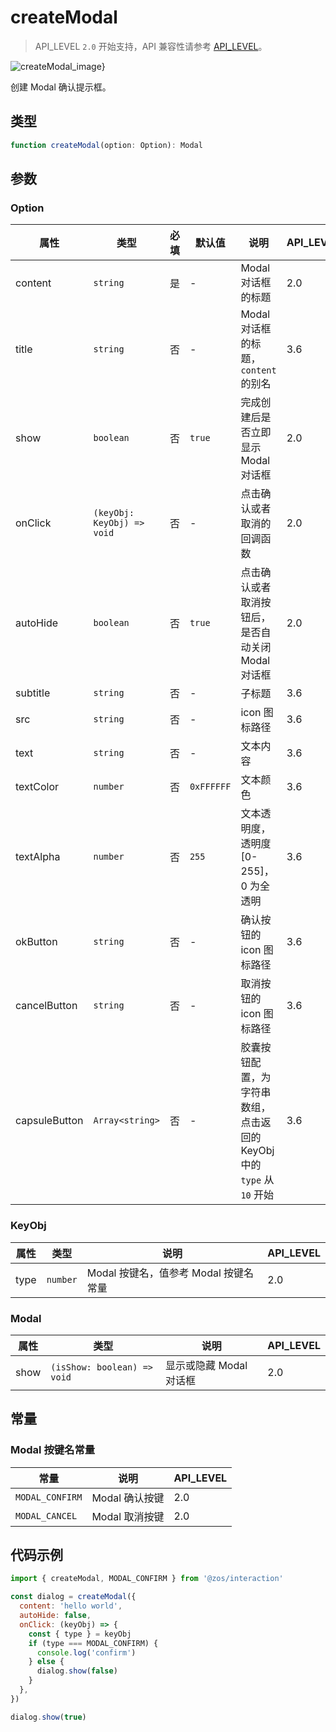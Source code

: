 # createModal

> API_LEVEL `2.0` 开始支持，API 兼容性请参考 [API_LEVEL](../../../../guides/framework/device/compatibility.md)。

![createModal_image}](https://img-cdn.huami.com/20220927/9a9ce61a400f089c984951ca71c6f9b0.jpg)

创建 Modal 确认提示框。

## 类型

```ts
function createModal(option: Option): Modal
```

## 参数

### Option

| 属性          | 类型                                      | 必填 | 默认值                | 说明                                                                   | API_LEVEL |
| ------------- | ----------------------------------------- | ---- | --------------------- | ---------------------------------------------------------------------- | --------- |
| content       | <code>string</code>                       | 是   | -                     | Modal 对话框的标题                                                     | 2.0       |
| title         | <code>string</code>                       | 否   | -                     | Modal 对话框的标题，`content` 的别名                                   | 3.6       |
| show          | <code>boolean</code>                      | 否   | <code>true</code>     | 完成创建后是否立即显示 Modal 对话框                                    | 2.0       |
| onClick       | <code>(keyObj: KeyObj) =&#62; void</code> | 否   | -                     | 点击确认或者取消的回调函数                                             | 2.0       |
| autoHide      | <code>boolean</code>                      | 否   | <code>true</code>     | 点击确认或者取消按钮后，是否自动关闭 Modal 对话框                      | 2.0       |
| subtitle      | <code>string</code>                       | 否   | -                     | 子标题                                                                 | 3.6       |
| src           | <code>string</code>                       | 否   | -                     | icon 图标路径                                                          | 3.6       |
| text          | <code>string</code>                       | 否   | -                     | 文本内容                                                               | 3.6       |
| textColor     | <code>number</code>                       | 否   | <code>0xFFFFFF</code> | 文本颜色                                                               | 3.6       |
| textAlpha     | <code>number</code>                       | 否   | <code>255</code>      | 文本透明度，透明度[0-255]，0 为全透明                                  | 3.6       |
| okButton      | <code>string</code>                       | 否   | -                     | 确认按钮的 icon 图标路径                                               | 3.6       |
| cancelButton  | <code>string</code>                       | 否   | -                     | 取消按钮的 icon 图标路径                                               | 3.6       |
| capsuleButton | <code>Array&#60;string&#62;</code>        | 否   | -                     | 胶囊按钮配置，为字符串数组，点击返回的 KeyObj 中的 `type` 从 `10` 开始 | 3.6       |

### KeyObj

| 属性 | 类型                | 说明                                  | API_LEVEL |
| ---- | ------------------- | ------------------------------------- | --------- |
| type | <code>number</code> | Modal 按键名，值参考 Modal 按键名常量 | 2.0       |

### Modal

| 属性 | 类型                                       | 说明                    | API_LEVEL |
| ---- | ------------------------------------------ | ----------------------- | --------- |
| show | <code>(isShow: boolean) =&#62; void</code> | 显示或隐藏 Modal 对话框 | 2.0       |

## 常量

### Modal 按键名常量

| 常量            | 说明           | API_LEVEL |
| --------------- | -------------- | --------- |
| `MODAL_CONFIRM` | Modal 确认按键 | 2.0       |
| `MODAL_CANCEL`  | Modal 取消按键 | 2.0       |

## 代码示例

```js
import { createModal, MODAL_CONFIRM } from '@zos/interaction'

const dialog = createModal({
  content: 'hello world',
  autoHide: false,
  onClick: (keyObj) => {
    const { type } = keyObj
    if (type === MODAL_CONFIRM) {
      console.log('confirm')
    } else {
      dialog.show(false)
    }
  },
})

dialog.show(true)
```
